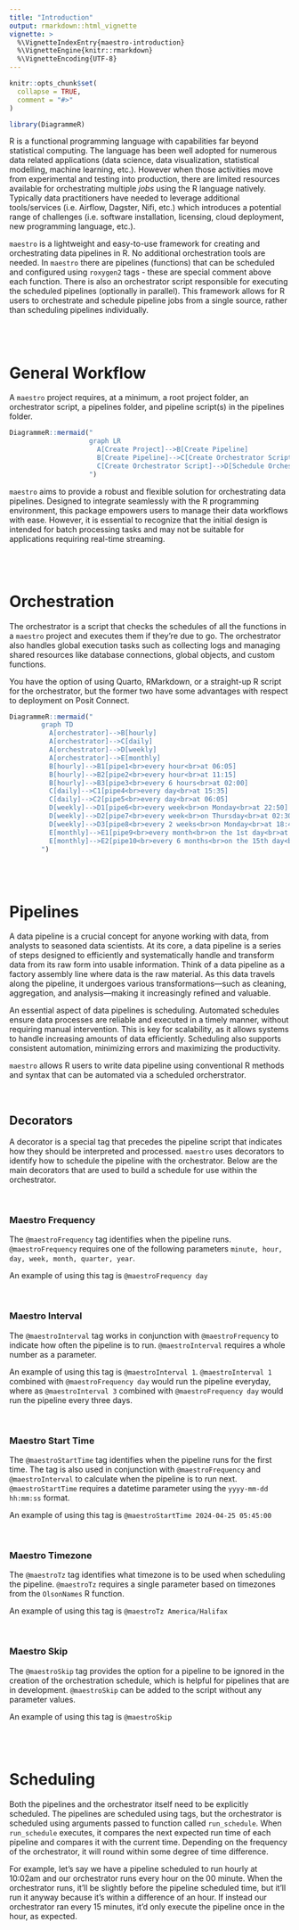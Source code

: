 ```yaml
---
title: "Introduction"
output: rmarkdown::html_vignette
vignette: >
  %\VignetteIndexEntry{maestro-introduction}
  %\VignetteEngine{knitr::rmarkdown}
  %\VignetteEncoding{UTF-8}
---
```


```r
knitr::opts_chunk$set(
  collapse = TRUE,
  comment = "#>"
)
```

```r
library(DiagrammeR)
```


R is a functional programming language with capabilities far beyond statistical computing. The language has been well adopted for numerous data related applications (data science, data visualization, statistical modelling, machine learning, etc.). However when those activities move from experimental and testing into production, there are limited resources available for orchestrating multiple *jobs* using the R language natively. Typically data practitioners have needed to leverage additional tools/services (i.e. Airflow, Dagster, Nifi, etc.) which introduces a potential range of challenges (i.e. software installation, licensing, cloud deployment, new programming language, etc.). 

`maestro` is a lightweight and easy-to-use framework for creating and orchestrating data pipelines in R. No additional orchestration tools are needed. In `maestro` there are pipelines (functions) that can be scheduled and configured using `roxygen2` tags - these are special comment above each function. There is also an orchestrator script responsible for executing the scheduled pipelines (optionally in parallel). This framework allows for R users to orchestrate and schedule pipeline jobs from a single source, rather than scheduling pipelines individually.


<br><br>

# General Workflow
A `maestro` project requires, at a minimum, a root project folder, an orchestrator script, a pipelines folder, and pipeline script(s) in the pipelines folder.

```r
DiagrammeR::mermaid("
                    graph LR
                      A[Create Project]-->B[Create Pipeline]
                      B[Create Pipeline]-->C[Create Orchestrator Script]
                      C[Create Orchestrator Script]-->D[Schedule Orchestrator Script]
                    ")
```


`maestro` aims to provide a robust and flexible solution for orchestrating data pipelines. Designed to integrate seamlessly with the R programming environment, this package empowers users to manage their data workflows with ease. However, it is essential to recognize that the initial design is intended for batch processing tasks and may not be suitable for applications requiring real-time streaming.

<br><br>


# Orchestration
The orchestrator is a script that checks the schedules of all the functions in a `maestro` project and executes them if they’re due to go. The orchestrator also handles global execution tasks such as collecting logs and managing shared resources like database connections, global objects, and custom functions.

You have the option of using Quarto, RMarkdown, or a straight-up R script for the orchestrator, but the former two have some advantages with respect to deployment on Posit Connect.

```r
DiagrammeR::mermaid("
        graph TD
          A[orchestrator]-->B[hourly]
          A[orchestrator]-->C[daily]
          A[orchestrator]-->D[weekly]
          A[orchestrator]-->E[monthly]
          B[hourly]-->B1[pipe1<br>every hour<br>at 06:05]
          B[hourly]-->B2[pipe2<br>every hour<br>at 11:15]
          B[hourly]-->B3[pipe3<br>every 6 hours<br>at 02:00]
          C[daily]-->C1[pipe4<br>every day<br>at 15:35]
          C[daily]-->C2[pipe5<br>every day<br>at 06:05]
          D[weekly]-->D1[pipe6<br>every week<br>on Monday<br>at 22:50]
          D[weekly]-->D2[pipe7<br>every week<br>on Thursday<br>at 02:30]
          D[weekly]-->D3[pipe8<br>every 2 weeks<br>on Monday<br>at 18:45]
          E[monthly]-->E1[pipe9<br>every month<br>on the 1st day<br>at 12:15]
          E[monthly]-->E2[pipe10<br>every 6 months<br>on the 15th day<br>at 23:55]
        ")
```

<br><br>

# Pipelines
A data pipeline is a crucial concept for anyone working with data, from analysts to seasoned data scientists. At its core, a data pipeline is a series of steps designed to efficiently and systematically handle and transform data from its raw form into usable information. Think of a data pipeline as a factory assembly line where data is the raw material. As this data travels along the pipeline, it undergoes various transformations—such as cleaning, aggregation, and analysis—making it increasingly refined and valuable.

An essential aspect of data pipelines is scheduling. Automated schedules ensure data processes are reliable and executed in a timely manner, without requiring manual intervention. This is key for scalability, as it allows systems to handle increasing amounts of data efficiently. Scheduling also supports consistent automation, minimizing errors and maximizing the productivity.

`maestro` allows R users to write data pipeline using conventional R methods and syntax that can be automated via a scheduled orcherstrator.

<br>

## Decorators
A decorator is a special tag that precedes the pipeline script that indicates how they should be interpreted and processed. `maestro` uses decorators to identify how to schedule the pipeline with the orchestrator. Below are the main decorators that are used to build a schedule for use within the orchestrator.

<br>

### Maestro Frequency
The `@maestroFrequency` tag identifies when the pipeline runs. `@maestroFrequency` requires one of the following parameters `minute, hour, day, week, month, quarter, year`.

An example of using this tag is `@maestroFrequency day`

<br>

### Maestro Interval
The `@maestroInterval` tag works in conjunction with `@maestroFrequency` to indicate how often the pipeline is to run. `@maestroInterval` requires a whole number as a parameter.

An example of using this tag is `@maestroInterval 1`. `@maestroInterval 1` combined with `@maestroFrequency day` would run the pipeline everyday, where as `@maestroInterval 3` combined with `@maestroFrequency day` would run the pipeline every three days.

<br>

### Maestro Start Time
The `@maestroStartTime` tag identifies when the pipeline runs for the first time. The tag is also used in conjunction with `@maestroFrequency` and `@maestroInterval` to calculate when the pipeline is to run next. `@maestroStartTime` requires a datetime parameter using the `yyyy-mm-dd hh:mm:ss` format.

An example of using this tag is `@maestroStartTime 2024-04-25 05:45:00`

<br>

### Maestro Timezone
The `@maestroTz` tag identifies what timezone is to be used when scheduling the pipeline. `@maestroTz` requires a single parameter based on timezones from the `OlsonNames` R function.

An example of using this tag is `@maestroTz America/Halifax`

<br>

### Maestro Skip
The `@maestroSkip` tag provides the option for a pipeline to be ignored in the creation of the orchestration schedule, which is helpful for pipelines that are in development. `@maestroSkip` can be added to the script without any parameter values.

An example of using this tag is `@maestroSkip`

<br><br>


# Scheduling
Both the pipelines and the orchestrator itself need to be explicitly scheduled. The pipelines are scheduled using tags, but the orchestrator is scheduled using arguments passed to function called `run_schedule`. When `run_schedule` executes, it compares the next expected run time of each pipeline and compares it with the current time. Depending on the frequency of the orchestrator, it will round within some degree of time difference.

For example, let’s say we have a pipeline scheduled to run hourly at 10:02am and our orchestrator runs every hour on the 00 minute. When the orchestrator runs, it’ll be slightly before the pipeline scheduled time, but it’ll run it anyway because it’s within a difference of an hour. If instead our orchestrator ran every 15 minutes, it’d only execute the pipeline once in the hour, as expected.
